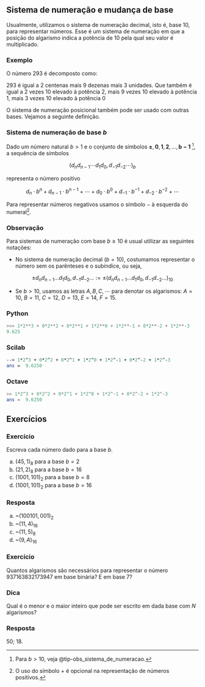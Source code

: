 ## Sistema de numeração e mudança de base {#sec-sistema-de-numeracao-e-mudanca-de-base}

Usualmente, utilizamos o sistema de numeração decimal, isto é, base 10, para representar números. Esse é um sistema de numeração
em que a posição do algarismo indica a potência de $10$ pela qual seu valor é multiplicado.


::: {.callout-note}
### Exemplo

O número $293$ é decomposto como:

<div aria-hidden="true">
\begin{equation}
  \label{eq:exemplo-1-sistema-de-numeracao}
  \begin{split}
    293 &= 2\ \text{centenas} + 9\ \text{dezenas }+ 3\ \text{unidades}\\
    &= 2\cdot 10^2+9\cdot 10^1+3\cdot 10^0
  \end{split}
\end{equation}
</div>

<div class="sr-only">
293 é igual a 2 centenas mais 9 dezenas mais 3 unidades. Que também é igual a 2 vezes 10 elevado à potência 2, mais 9 vezes 10 elevado à potência 1, mais 3 vezes 10 elevado à potência 0
</div>
:::

O sistema de numeração posicional também pode ser usado com outras bases. Vejamos a seguinte definição.

::: callout-tip
### Sistema de numeração de base $b$

Dado um número natural $b>1$ e o conjunto de símbolos
<span role="math" aria-label="O símbolo mais ou o menos, o 0, o 1, o 2, e assim por diante, até b menos 1">
$\pmb{\pm},  \pmb{0}, \pmb{1}, \pmb{2},\dotsc, \pmb{b-1}$
</span>
^[Para $b>10$, veja @tip-obs_sistema_de_numeracao.], a sequência de símbolos

<div role="math" aria-label="Representação simbólica de um número na base b: uma sequência de dígitos, começando pelos dígitos da posição mais significativa à esquerda, d subíndice n, d subíndice n menos 1, até d subíndice 1 e d subíndice 0, seguidos por uma vírgula, e depois os dígitos das posições fracionárias, começando de d subíndice menos 1, d subíndice menos 2, e assim por diante">
<div aria-hidden="true">
$$
\left(d_nd_{n-1} \cdots d_1d_0,d_{-1}d_{-2} \cdots \right)_b
$$
</div>
</div>

representa o número positivo

<div role="math" aria-label="Representação simbólica de um número na base b expandido como uma soma ponderada dos dígitos multiplicados por potências da base: começando pelos dígitos da posição mais significativa à esquerda, d subíndice n vezes b elevado à n, mais d subíndice n menos 1 vezes b elevado à n menos 1, e assim por diante, até d subíndice 0 vezes b elevado na 0, mais d subíndice menos 1 vezes b elevado na menos 1, mais d subíndice menos 2 vezes b elevado na menos 2, e assim por diante">
$$
d_n\cdot b^n + d_{n-1}\cdot b^{n-1} + \cdots + d_0\cdot b^0 + d_{-1}\cdot b^{-1}+d_{-2}\cdot b^{-2} + \cdots
$$
</div>

Para representar números negativos usamos o símbolo $-$ à esquerda do numeral^[O uso do símbolo $+$ é opcional na representação de números positivos.].
:::

::: {#tip-obs_sistema_de_numeracao .callout-note}
### Observação

Para sistemas de numeração com base $b \geq 10$ é usual utilizar as seguintes notações:

- No sistema de numeração decimal ($b=10$), costumamos representar o número sem os parênteses e o subíndice, ou seja,

<div role="math" aria-label="">
  $$
  \pm d_nd_{n-1}\ldots d_1d_0,d_{-1}d_{-2}\ldots := \pm (d_nd_{n-1}\ldots d_1d_0,d_{-1}d_{-2}\ldots)_{10}
  $$
</div>
- Se $b>10$, usamos as letras $A, B, C, \cdots$ para denotar os algarismos: $A=10$, $B=11$, $C=12$, $D=13$, $E=14$, $F=15$.
:::

::: {.panel-tabset}
### Python

```python
>>> 1*2**3 + 0*2**2 + 0*2**1 + 1*2**0 + 1*2**-1 + 0*2**-2 + 1*2**-3
9.625
```

### Scilab

```scilab
--> 1*2^3 + 0*2^2 + 0*2^1 + 1*2^0 + 1*2^-1 + 0*2^-2 + 1*2^-3
ans =  9.6250
```

### Octave

```octave
>> 1*2^3 + 0*2^2 + 0*2^1 + 1*2^0 + 1*2^-1 + 0*2^-2 + 1*2^-3
ans =  9.6250
```
:::

## Exercícios

### Exercício

Escreva cada número dado para a base $b$.

a) $(45,1)_8$ para a base $b=2$
a) $(21,2)_8$ para a base $b=16$
a) $(1001,101)_2$ para a base $b=8$
a) $(1001,101)_2$ para a base $b=16$

::: {.callout-warning .mt-0 collapse="true"}
### Resposta

a) ~$(100101,001)_2$
a) ~$(11,4)_{16}$
a) ~$(11,5)_8$
a) ~$(9,A)_{16}$
:::

### Exercício

Quantos algarismos são necessários para representar o número $937163832173947$ em base binária? E em base 7?

::: {.callout-tip .mt-0}
### Dica

Qual é o menor e o maior inteiro que pode ser escrito em dada base com $N$ algarismos?
:::

::: {.callout-warning .mt-0 collapse="true"}
### Resposta

$50$; $18$.
:::
